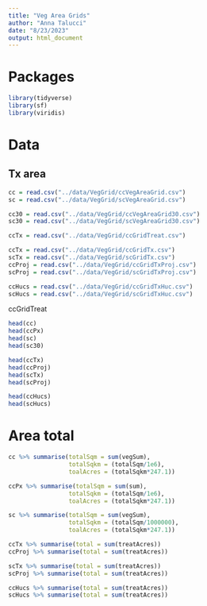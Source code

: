 ```yaml
---
title: "Veg Area Grids"
author: "Anna Talucci"
date: "8/23/2023"
output: html_document
---
```




# Packages
```r
library(tidyverse)
library(sf)
library(viridis)
```

# Data
## Tx area
```r
cc = read.csv("../data/VegGrid/ccVegAreaGrid.csv")
sc = read.csv("../data/VegGrid/scVegAreaGrid.csv")
```

```r
cc30 = read.csv("../data/VegGrid/ccVegAreaGrid30.csv")
sc30 = read.csv("../data/VegGrid/scVegAreaGrid30.csv")
```

```r
ccTx = read.csv("../data/VegGrid/ccGridTreat.csv")
```

```r
ccTx = read.csv("../data/VegGrid/ccGridTx.csv")
scTx = read.csv("../data/VegGrid/scGridTx.csv")
ccProj = read.csv("../data/VegGrid/ccGridTxProj.csv")
scProj = read.csv("../data/VegGrid/scGridTxProj.csv")
```

```r
ccHucs = read.csv("../data/VegGrid/ccGridTxHuc.csv")
scHucs = read.csv("../data/VegGrid/scGridTxHuc.csv")
```
ccGridTreat
```r
head(cc)
head(ccPx)
head(sc)
head(sc30)
```

```r
head(ccTx)
head(ccProj)
head(scTx)
head(scProj)
```

```r
head(ccHucs)
head(scHucs)
```
# Area total

```r
cc %>% summarise(totalSqm = sum(vegSum),
                 totalSqkm = (totalSqm/1e6),
                 toalAcres = (totalSqkm*247.1))
```

```r
ccPx %>% summarise(totalSqm = sum(sum),
                 totalSqkm = (totalSqm/1e6),
                 toalAcres = (totalSqkm*247.1))
```
```r
sc %>% summarise(totalSqm = sum(vegSum),
                 totalSqkm = (totalSqm/1000000),
                 toalAcres = (totalSqkm*247.1))
```

```r
ccTx %>% summarise(total = sum(treatAcres))
ccProj %>% summarise(total = sum(treatAcres))
```

```r
scTx %>% summarise(total = sum(treatAcres))
scProj %>% summarise(total = sum(treatAcres))
```

```r
ccHucs %>% summarise(total = sum(treatAcres))
scHucs %>% summarise(total = sum(treatAcres))
```